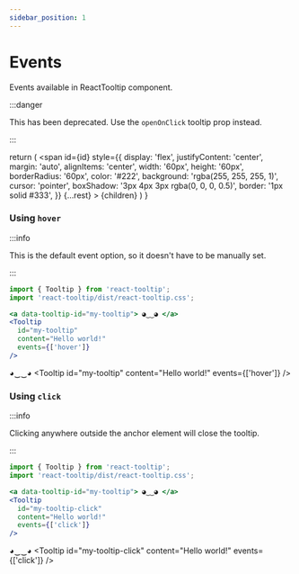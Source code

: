 ```yaml
---
sidebar_position: 1
---
```


# Events

Events available in ReactTooltip component.

:::danger

This has been deprecated. Use the `openOnClick` tooltip prop instead.

:::


  return (
    <span
      id={id}
      style={{
        display: 'flex',
        justifyContent: 'center',
        margin: 'auto',
        alignItems: 'center',
        width: '60px',
        height: '60px',
        borderRadius: '60px',
        color: '#222',
        background: 'rgba(255, 255, 255, 1)',
        cursor: 'pointer',
        boxShadow: '3px 4px 3px rgba(0, 0, 0, 0.5)',
        border: '1px solid #333',
      }}
      {...rest}
    >
      {children}
    </span>
  )
}

### Using `hover`

:::info

This is the default event option, so it doesn't have to be manually set.

:::

```jsx
import { Tooltip } from 'react-tooltip';
import 'react-tooltip/dist/react-tooltip.css';

<a data-tooltip-id="my-tooltip"> ◕‿‿◕ </a>
<Tooltip 
  id="my-tooltip"
  content="Hello world!"
  events={['hover']}
/>
```

<TooltipAnchor data-tooltip-id="my-tooltip">◕‿‿◕</TooltipAnchor>
<Tooltip
  id="my-tooltip"
  content="Hello world!"
  events={['hover']}
/>

### Using `click`

:::info

Clicking anywhere outside the anchor element will close the tooltip.

:::

```jsx
import { Tooltip } from 'react-tooltip';
import 'react-tooltip/dist/react-tooltip.css';

<a data-tooltip-id="my-tooltip"> ◕‿‿◕ </a>
<Tooltip 
  id="my-tooltip-click"
  content="Hello world!"
  events={['click']}
/>
```

<TooltipAnchor data-tooltip-id="my-tooltip-click">◕‿‿◕</TooltipAnchor>
<Tooltip
  id="my-tooltip-click"
  content="Hello world!"
  events={['click']}
/>
